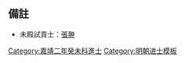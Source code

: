 {{Navbox
|name = 嘉靖二年癸未科殿試金榜
|title = 嘉靖二年（[[1523年]]）癸未科殿試金榜
|titlestyle = background-color:#FFD700;
|image =
|style = width:100%;text-align:center; 
|groupstyle = text-align:center; background-color:#FFD700;
|liststyle = text-align:center;
|state = {{{state<includeonly>|collapsed</includeonly>}}}
|group1 = 第一甲<br>賜進士及第<br>共3名
|list1 = '''[[姚淶|姚　淶]]''' - '''[[王教 (嘉靖癸未進士)|王　教]]''' - '''[[徐階|徐　階]]'''

|group2 = 第二甲<br>賜進士出身<br>共142名
|list2 = [[李舜臣 (明朝)|李舜臣]] - [[華鑰|華　鑰]] - [[王召|王　召]] - [[石英中]] - [[姚文炤]] - [[張絅|張　絅]] - [[張京安]] - [[孫繼魯]] - [[張琛 (嘉靖進士)|張　琛]] - [[戴時弁]]<br>[[歐陽德]] - [[吳昌齡 (嘉靖進士)|吳昌齡]] - [[鄭琬 (嘉靖進士)|鄭　琬]] - [[盧蕙|盧　蕙]] - [[楊惇 (嘉靖進士)|楊　惇]] - [[程旦|程　旦]] - [[高叔嗣]] - [[丘民范]] - [[林文華]] - [[宋圭 (嘉靖進士)|宋　圭]]<br>[[劉汝輗|劉汝{{僻字|輗|左車右兒}}]] - [[馮冠|馮　冠]] - [[屠大山]] - [[潘恩 (明朝)|潘　恩]] - [[方一蘭]] - [[陈儒 (嘉靖癸未进士)|陳　儒]] - [[阮朝東]] - [[萬象 (嘉靖進士)|萬　象]] - [[鄭弼|鄭　弼]] - [[呂顓|呂　顓]]<br>[[丰坊|豐　坊]] - [[盧襄|盧　襄]] - [[黃杭|黃　杭]] - [[陸銓|陸　銓]] - [[陳九成 (嘉靖進士)|陳九成]] - [[胡有恆]] - [[周祖堯]] - [[甘為霖_(明朝)|甘爲霖]] - [[程煌|程　煌]] - [[趙廷松]]<br>[[董漢策]] - [[劉炯|劉　炯]] - [[鄭曉|鄭　曉]] - [[陳文譽]] - [[胡偉 (嘉靖進士)|胡　偉]] - [[王庭 (嘉靖進士)|王　庭]] - [[易鸞|易　鸞]] - [[朱淛|朱　淛]] - [[彭黯|彭　黯]] - [[章袞|章　袞]]<br>[[鍾汪|鍾　汪]] - [[顧夢圭]] - [[應廷育]] - [[夏謐|夏　謐]] - [[馬坤|馬　坤]] - [[潘壯|潘　壯]] - [[陳褎 (嘉靖進士)|陳　襃]] - [[陳讚 (嘉靖進士)|陳　讚]] - [[段續|段　續]] - [[吳會期]]<br>[[藍田_(嘉靖進士)|藍　田]] - [[葉份|葉　份]] - [[張時徹]] - [[余承業 (明朝)|余承業]] - [[茹鳴金]] - [[徐廷傑]] - [[崔允 (代州)|崔　允]] - [[張庭 (嘉靖進士)|張　庭]] - [[馮承芳]] - [[沈韓|沈　韓]]<br>[[李鳳翱]] - [[陸冕|陸　冕]] - [[屠應坤]] - [[曾存仁]] - [[張文憲]] - [[喬祺|喬　祺]] - [[魏應召]] - [[劉案|劉　案]] - [[晉憲|晉　憲]] - [[陳冠|陳　冠]]<br>[[紀鑣|紀　鑣]] - [[陸堂|陸　堂]] - [[王閣|王　閣]] - [[司馬泰 (嘉靖進士)|司馬泰]] - [[李仁 (曲周)|李　仁]] - [[鄭宗古]] - [[陳良策]] - [[汪漢|汪　漢]] - [[趙得祐]] - [[柯維騏]]<br>[[王億 (嘉靖進士)|王　億]] - [[吳允祿]] - [[吳淮|吳　淮]] - [[陸榦|陸　榦]] - [[鄭淮 (嘉靖進士)|鄭　淮]] - [[張大用]] - [[史臣|史　臣]] - [[張國維 (嘉靖進士)|張國維]] - [[王度 (嘉靖進士)|王　度]] - [[李日章 (明朝)|李日章]]<br>[[王臣 (嘉靖進士)|王　臣]] - [[周易 (嘉靖癸未進士)|周　易]] - [[張珤|張　珤]] - [[余洲|余　洲]] - [[楊麗 (嘉靖進士)|楊　麗]] - [[王廷梅]] - [[傅炯|傅　炯]] - [[曹曙|曹　曙]] - [[林應標]] - [[黃瓚 (嘉靖進士)|黃　瓚]]<br>[[李騰霄 (嘉靖進士)|李騰霄]] - [[馬蓿|馬　蓿]] - [[黃禎 (嘉靖進士)|黃　禎]] - [[駱顒|駱　顒]] - [[蕭璆|蕭　璆]] - [[劉珂 (嘉靖進士)|劉　珂]] - [[李清 (嘉靖進士)|李　清]] - [[陳之良]] - [[王松 (嘉靖進士)|王　松]] - [[胡文奎]]<br>[[戴靜夫]] - [[盧耿麒]] - [[王鈁|王　鈁]] - [[吳鵬 (嘉靖進士)|吳　鵬]] - [[李喬 (嘉靖進士)|李　喬]] - [[呂璋 (嘉靖進士)|呂　璋]] - [[許繼|許　繼]] - [[王評|王　評]] - [[周鰲|周　鰲]] - [[屠倬 (嘉靖進士)|屠　倬]]<br>[[李枝|李　枝]] - [[陳大珊]] - [[焦煜|焦　煜]] - [[廖雲龍]] - [[陳遷 (嘉靖進士)|陳　遷]] - [[龔轅|龔　轅]] - [[盛應陽]] - [[黃玠 (嘉靖進士)|黃　玠]] - [[吳翀|吳　翀]] - [[宋錦 (嘉靖進士)|宋　錦]]<br>[[王允修]] - [[解冠|解　冠]]<span style="color: #F7F7F7;"> - －－－ - －－－ - －－－ - －－－ - －－－ - －－－ - －－－ - －－－</span>

|group3 = 第三甲<br>賜同進士出身<br>共265名
|list3 = [[馮世雍]] - [[麥春芳]] - [[陳守愚]] - [[王琇 (明朝)|王　琇]] - [[吳彥|吳　彥]] - [[石瓘|石　瓘]] - [[周憲 (嘉靖進士)|周　憲]] - [[俞振强]] - [[王選 (嘉靖進士)|王　選]] - [[張珩 (嘉靖進士)|張　珩]]<br>[[陳篪|陳　篪]] - [[胡九功]] - [[崔應極]] - [[喻希禮]] - [[朱觀 (嘉靖進士)|朱　觀]] - [[張心|張　心]] - [[季鎬|季　鎬]] - [[李𣶬|李　涵]] - [[高凌漢]] - [[劉欽順]]<br>[[紀純|紀　純]] - [[紀資|紀　資]] - [[王儀 (嘉靖進士)|王　儀]] - [[戴鯨|戴　鯨]] - [[李秉彝 (嘉靖進士)|李秉彝]] - [[項錫|項　錫]] - [[劉桂|劉　桂]] - [[蔡銳|蔡　銳]] - [[汪琯|汪　琯]] - [[杜朝紳]]<br>[[方潤|方　潤]] - [[曾仲魁]] - [[秦金 (嘉靖進士)|秦　金]] - [[顧文隆]] - [[陳亶|陳　亶]] - [[孔僖 (明朝)|孔　僖]] - [[李性|李　性]] - [[楚書|楚　書]] - [[蔡文魁]] - [[梁廷振]]<br>[[盧紳|盧　紳]] - [[方雲鶴]] - [[吳世澤]] - [[姜梁|姜　梁]] - [[李邦直]] - [[劉錄|劉　錄]] - [[郭寶|郭　寶]] - [[李輈|李　輈]] - [[孫巨鯨]] - [[陳洪範 (餘姚)|陳洪範]]<br>[[方策 (嘉靖進士)|方　策]] - [[祝繼臯]] - [[商大節]] - [[王欽 (嘉靖進士)|王　欽]] - [[袁載|袁　載]] - [[石簡|石　簡]] - [[俞稷|俞　稷]] - [[薛宗鎧]] - [[王庚|王　庚]] - [[姜恩|姜　恩]]<br>[[劉模|劉　模]] - [[李宗樞]] - [[龔治|龔　治]] - [[周相 (嘉靖癸未進士)|周　相]] - [[左思忠]] - [[方升|方　升]] - [[尙志 (嘉靖進士)|尙　志]] - [[陳謨 (嘉靖癸未進士)|陳　謨]] - [[陳府|陳　府]] - [[徐淮|徐　淮]]<br>[[狄沖|狄　沖]] - [[萬夔|萬　夔]] - [[王三省]] - [[鄭瑚|鄭　瑚]] - [[楊宜 (嘉靖進士)|楊　宜]] - [[賈應春]] - [[陳明 (嘉靖進士)|陳　明]] - [[閻輔|閻　輔]] - [[毛衢|毛　衢]] - [[吳榮 (嘉靖進士)|吳　榮]]<br>[[夏國孝]] - [[尹尙賢]] - [[朱鵬 (嘉靖進士)|朱　鵬]] - [[楊一奇]] - [[孫宥|孫　宥]] - [[葉良佩]] - [[劉宗仁]] - [[陽佐|陽　佐]] - [[范箕|范　箕]] - [[郭時敍]]<br>[[朱廷立]] - [[陸時雍 (嘉靖進士)|陸時雍]] - [[胡道芳]] - [[秦世顯]] - [[秦鎬 (嘉靖進士)|秦　鎬]] - [[郭鉉|郭　鉉]] - [[鄔紳|鄔　紳]] - [[李調元 (嘉靖進士)|李調元]] - [[楊愷 (嘉靖進士)|楊　愷]] - [[劉汝松]]<br>[[夏玉麟]] - [[左季賢]] - [[汪居安]] - [[盧應禎]] - [[趙珩 (嘉靖進士)|趙　珩]] - [[葉瑞 (鳳陽)|葉　瑞]] - [[罗普 (嘉靖进士)|羅　普]] - [[方日乾]] - [[劉悌|劉　悌]] - [[何俊 (嘉靖進士)|何　俊]]<br>[[王準|王　準]] - [[傅鳳翱]] - [[王激|王　激]] - [[潘穎|潘　穎]] - [[傅夢弼]] - [[葉照 (嘉靖癸未進士)|葉　照]] - [[沈大楠]] - [[徐萬璧]] - [[樊景麟]] - [[李夢周]]<br>[[陳世輔]] - [[張弁 (明朝)|張　弁]] - [[周崐|周　崐]] - [[周原 (嘉靖進士)|周　原]] - [[董鈜|董　鈜]] - [[孫廷相]] - [[楊紹芳]] - [[楊銓 (嘉靖癸未進士)|楊　銓]] - [[王侑|王　侑]] - [[張好古]]<br>[[喬遷|喬　遷]] - [[甘勳|甘　勳]] - [[吳琢|吳　琢]] - [[胡統|胡　統]] - [[李欽昊]] - [[張素 (嘉靖進士)|張　素]] - [[許琯 (嘉靖進士)|許　琯]] - [[顏容端]] - [[王傅 (嘉靖進士)|王　傅]] - [[阿其麟]]<br>[[白鎰|白　鎰]] - [[周世雍]] - [[鍾英 (嘉靖進士)|鍾　英]] - [[王良卿 (嘉靖进士)|王良卿]] - [[陳表 (嘉靖進士)|陳　表]] - [[孫昺 (嘉靖癸未進士)|孫　昺]] - [[陸岡|陸　岡]] - [[葉瑞 (樂平)|葉　瑞]] - [[許廷桂 (嘉靖進士)|許廷桂]] - [[龍欽|龍　欽]]<br>[[薛華|薛　華]] - [[胡節|胡　節]] - [[張景 (明朝)|張　景]] - [[張集|張　集]] - [[周延 (嘉靖進士)|周　延]] - [[錢术|錢　木]] - [[虞守愚]] - [[陳仲 (明朝)|陳　仲]] - [[謝應龍]] - [[王道 (嘉靖進士)|王　道]]<br>[[楊銳 (嘉靖進士)|楊　銳]] - [[范安|范　安]] - [[黃直|黃　直]] - [[金克厚]] - [[楊大章]] - [[薛僑|薛　僑]] - [[魏良弼]] - [[方遠宜]] - [[曾烶|曾　烶]] - [[余昇|余　昇]]<br>[[胡瀹|胡　瀹]] - [[龔輝|龔　輝]] - [[張景獻]] - [[屠楷|屠　楷]] - [[康天爵]] - [[王從善]] - [[陳璣 (嘉靖進士)|陳　璣]] - [[方一桂]] - [[趙綸|趙　綸]] - [[王獻 (嘉靖進士)|王　獻]]<br>[[胡伯鰲]] - [[孫允中 (嘉靖癸未進士)|孫允中]] - [[單鉞|單　鉞]] - [[白清|白　清]] - [[李高 (嘉靖進士)|李　高]] - [[王學古 (嘉靖癸未進士)|王學古]] - [[朱佐|朱　佐]] - [[黃金 (嘉靖進士)|黃　金]] - [[李翰 (嘉靖進士)|李　翰]] - [[梁英|梁　英]]<br>[[李文芝]] - [[管嘉禎]] - [[張讓 (嘉靖進士)|張　讓]] - [[郝守正]] - [[曹祖儒]] - [[劉隅|劉　隅]] - [[劉體元]] - [[徐行健]] - [[單文彪]] - [[王民 (嘉靖進士)|王　民]]<br>[[王昺 (嘉靖進士)|王　昺]] - [[王爚 (明朝)|王　爚]] - [[沈澧|沈　澧]] - [[林鍾|林　鍾]] - [[魏景星]] - [[李錞|李　{{僻字|錞|左金右享}}]] - [[程緒 (嘉靖進士)|程　緒]] - [[趙繼勳]] - [[董寅|董　寅]] - [[郭弘化]]<br>[[王邦裕]] - [[王聘 (嘉靖進士)|王　聘]] - [[韋商臣]] - [[李新芳]] - [[張文泰]] - [[張問之]] - [[邢恩 (嘉靖進士)|邢　恩]] - [[孟居仁]] - [[劉體觀]] - [[李士翱]]<br>[[董紹|董　紹]] - [[陳大用 (嘉靖進士)|陳大用]] - [[陳情 (嘉靖進士)|陳　情]] - [[王誥|王　誥]] - [[俞朝妥]] - [[陸夢麟]] - [[謝朝輔]] - [[錢學孔]] - [[張鵬 (嘉靖癸未進士)|張　鵬]] - [[應果|應　果]]<br>[[朱道瀾]] - [[佘勉學]] - [[梁建辰]] - [[張鏜 (嘉靖進士)|張　鏜]] - [[程嘉行]] - [[劉耕|劉　耕]] - [[楊行中]] - [[王學孔]] - [[萬義|萬　義]] - [[李義壯]]<br>[[須瀾|須　瀾]] - [[雒昂|雒　昂]] - [[沈南金]] - [[張元孝]] - [[邊彥駱]] - [[王鴻漸]] - [[黃澄 (嘉靖進士)|黃　澄]] - [[李循義]] - [[張時亨 (嘉靖進士)|張時亨]] - [[李翔 (嘉靖進士)|李　翔]]<br>[[胡湘 (嘉靖進士)|胡　湘]] - [[謝表 (嘉靖癸未進士)|謝　表]] - [[朱節 (嘉靖進士)|朱　節]] - [[喬英 (嘉靖進士)|喬　英]] - [[楊東 (嘉靖進士)|楊　東]] - [[王旒|王　旒]] - [[朱綬 (明朝)|朱　綬]] - [[傅鶚|傅　鶚]] - [[吳玭 (嘉靖進士)|吳　玭]] - [[何祉|何　祉]]<br>[[鄭濂 (嘉靖進士)|鄭　濂]] - [[王衮 (嘉靖进士)|王　袞]] - [[李仁 (東阿)|李　仁]] - [[康河 (嘉靖進士)|康　河]] - [[閻溥 (嘉靖進士)|閻　溥]]<span style="color: #FFFFFF;"> - －－－ - －－－ - －－－ - －－－ - －－－</span>
|belowstyle = text-align: center; background-color:#FFD700;
|below='''前一科：[[Template:正德十六年辛巳科殿試金榜|正德十六年辛巳科]]　'''·'''　後一科：[[Template:嘉靖五年丙戌科殿試金榜|嘉靖五年丙戌科]]'''
}}
[[Category:嘉靖二年癸未科進士]]<noinclude>

==備註==
*未殿試貢士：[[張翀 (全椒)|張翀]]
[[Category:嘉靖二年癸未科進士| ]]
[[Category:明朝进士模板]]</noinclude>